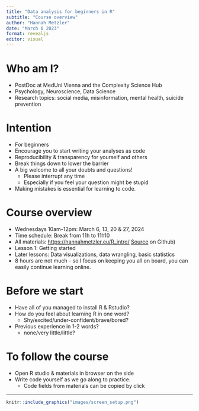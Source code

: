 ```yaml
---
title: "Data analysis for beginners in R"
subtitle: "Course overview"
author: "Hannah Metzler"
date: "March 6 2023"
format: revealjs
editor: visual
---
```


# Who am I?

-   PostDoc at MedUni Vienna and the Complexity Science Hub
-   Psychology, Neuroscience, Data Science
-   Research topics: social media, misinformation, mental health, suicide prevention

# Intention

-   For beginners
-   Encourage you to start writing your analyses as code
-   Reproducibility & transparency for yourself and others
-   Break things down to lower the barrier
-   A big welcome to all your doubts and questions!
    -   Please interrupt any time
    -   Especially if you feel your question might be stupid
-   Making mistakes is essential for learning to code.

# Course overview

-   Wednesdays 10am-12pm: March 6, 13, 20 & 27, 2024
-   Time schedule: Break from 11h to 11h10
-   All materials: <https://hannahmetzler.eu/R_intro/> [Source](https://github.com/hannahmetzler/R_intro/) on Github)
-   Lesson 1: Getting started
-   Later lessons: Data visualizations, data wrangling, basic statistics
-   8 hours are not much - so I focus on keeping you all on board, you can easily continue learning online.

# Before we start

-   Have all of you managed to install R & Rstudio?
-   How do you feel about learning R in one word?
    -   Shy/excited/under-confident/brave/bored?
-   Previous experience in 1-2 words?
    -   none/very little/little?

# To follow the course

-   Open R studio & materials in browser on the side
-   Write code yourself as we go along to practice.
    -   Code fields from materials can be copied by click

------------------------------------------------------------------------

```r
knitr::include_graphics("images/screen_setup.png")
```
